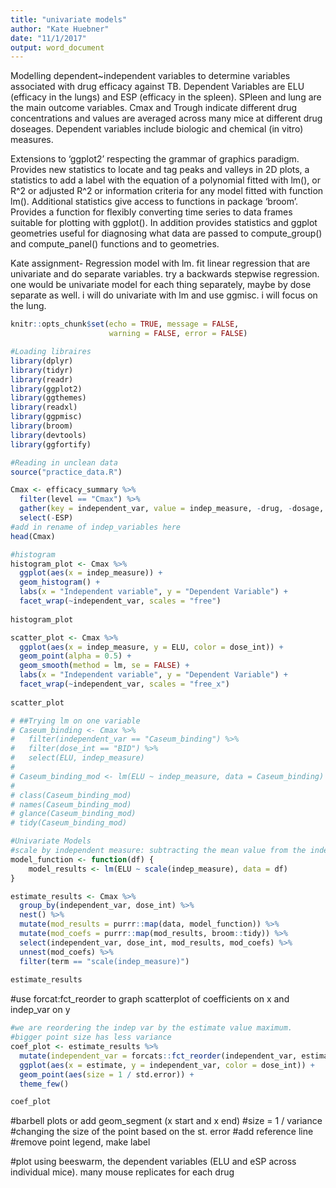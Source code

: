 ```yaml
---
title: "univariate models"
author: "Kate Huebner"
date: "11/1/2017"
output: word_document
---
```


Modelling dependent~independent variables to determine variables associated with drug efficacy against TB. Dependent Variables are ELU (efficacy in the lungs) and ESP (efficacy in the spleen). SPleen and lung are the main outcome variables. Cmax and Trough indicate different drug concentrations and values are averaged across many mice at different drug doseages. Dependent variables include biologic and chemical (in vitro) measures. 

Extensions to 'ggplot2' respecting the grammar of graphics
paradigm. Provides new statistics to locate and tag peaks and valleys in 2D
plots, a statistics to add a label with the equation of a polynomial fitted
with lm(), or R^2 or adjusted R^2 or information criteria for any model
fitted with function lm(). Additional statistics give access to functions
in package 'broom'. Provides a function for flexibly converting time
series to data frames suitable for plotting with ggplot(). In addition
provides statistics and ggplot geometries useful for diagnosing what data
are passed to compute_group() and compute_panel() functions and to
geometries.

Kate assignment- Regression model with lm. fit linear regression that are univariate and do separate variables. try a backwards stepwise regression. one would be univariate model for each thing separately, maybe by dose separate as well. i will do univariate with lm and use ggmisc. i will focus on the lung. 

```r
knitr::opts_chunk$set(echo = TRUE, message = FALSE,
                      warning = FALSE, error = FALSE)
```

```r
#Loading libraires
library(dplyr)
library(tidyr)
library(readr)
library(ggplot2)
library(ggthemes)
library(readxl)
library(ggpmisc)
library(broom)
library(devtools)
library(ggfortify)

```

```r
#Reading in unclean data
source("practice_data.R")

```
```r
Cmax <- efficacy_summary %>% 
  filter(level == "Cmax") %>% 
  gather(key = independent_var, value = indep_measure, -drug, -dosage, -dose_int, -level, -ELU, -ESP, na.rm = TRUE) %>% 
  select(-ESP)
#add in rename of indep_variables here
head(Cmax)
```


```r
#histogram
histogram_plot <- Cmax %>% 
  ggplot(aes(x = indep_measure)) +
  geom_histogram() +
  labs(x = "Independent variable", y = "Dependent Variable") +
  facet_wrap(~independent_var, scales = "free")
  
histogram_plot
```

```r
scatter_plot <- Cmax %>% 
  ggplot(aes(x = indep_measure, y = ELU, color = dose_int)) +
  geom_point(alpha = 0.5) +
  geom_smooth(method = lm, se = FALSE) +
  labs(x = "Independent variable", y = "Dependent Variable") +
  facet_wrap(~independent_var, scales = "free_x")
  
scatter_plot
```
```r
# ##Trying lm on one variable
# Caseum_binding <- Cmax %>% 
#   filter(independent_var == "Caseum_binding") %>% 
#   filter(dose_int == "BID") %>% 
#   select(ELU, indep_measure) 
#  
# Caseum_binding_mod <- lm(ELU ~ indep_measure, data = Caseum_binding)
# 
# class(Caseum_binding_mod)
# names(Caseum_binding_mod)
# glance(Caseum_binding_mod)
# tidy(Caseum_binding_mod)

```

```r
#Univariate Models
#scale by independent measure: subtracting the mean value from the independent variable and dividing by the overall standard. that way the final mean is 0 and the st dv is 1. gives all variables a similar mean. that way the slope is comparable across everything
model_function <- function(df) {
    model_results <- lm(ELU ~ scale(indep_measure), data = df)
}
```

```r
estimate_results <- Cmax %>% 
  group_by(independent_var, dose_int) %>% 
  nest() %>% 
  mutate(mod_results = purrr::map(data, model_function)) %>% 
  mutate(mod_coefs = purrr::map(mod_results, broom::tidy)) %>% 
  select(independent_var, dose_int, mod_results, mod_coefs) %>% 
  unnest(mod_coefs) %>% 
  filter(term == "scale(indep_measure)")
  
estimate_results
```
#use forcat:fct_reorder to graph scatterplot of coefficients on x and indep_var on y

```r
#we are reordering the indep var by the estimate value maximum. 
#bigger point size has less variance
coef_plot <- estimate_results %>% 
  mutate(independent_var = forcats::fct_reorder(independent_var, estimate, fun = max)) %>% 
  ggplot(aes(x = estimate, y = independent_var, color = dose_int)) +
  geom_point(aes(size = 1 / std.error)) +
  theme_few()  

coef_plot
```
#barbell plots or add geom_segment (x start and x end) 
#size = 1 / variance
#changing the size of the point based on the st. error
#add reference line
#remove point legend, make label


#plot using beeswarm, the dependent variables (ELU and eSP across individual mice). many mouse replicates for each drug



